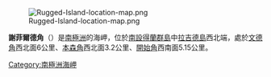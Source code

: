 [[Image:Rugged-Island-location-map.png|thumb]]

'''謝菲爾德角'''（{{lang-en|Cape Sheffield}}）是[[南極洲|南極洲]]的海岬，位於[[南設得蘭群島|南設得蘭群島]]中[[拉吉德島_(南設得蘭群島)|拉吉德島]]西北端，處於[[文德角|文德角]]西北面6公里、[[本森角|本森角]]西北面3.2公里、[[開始角_(南設得蘭群島)|開始角]]西南面5.15公里。

{{Coord|62|36|49.5|S|61|18|02.9|W||display=title}}

{{Antarctica-geo-stub}}
[[Category:南極洲海岬|Category:南極洲海岬]]